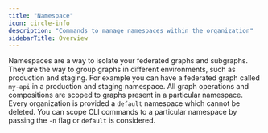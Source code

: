 ```yaml
---
title: "Namespace"
icon: circle-info
description: "Commands to manage namespaces within the organization"
sidebarTitle: Overview
---
```


Namespaces are a way to isolate your federated graphs and subgraphs. They are the way to group graphs in different environments, such as production and staging. For example you can have a federated graph called `my-api` in a production and staging namespace. All graph operations and compositions are scoped to graphs present in a particular namespace. Every organization is provided a `default` namespace which cannot be deleted. You can scope CLI commands to a particular namespace by passing the `-n` flag or `default` is considered.


